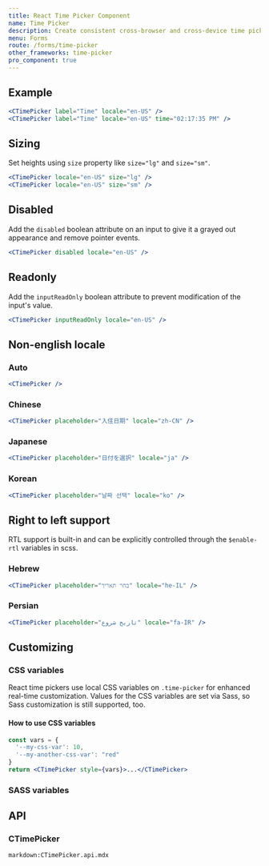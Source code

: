 ```yaml
---
title: React Time Picker Component
name: Time Picker
description: Create consistent cross-browser and cross-device time picker
menu: Forms
route: /forms/time-picker
other_frameworks: time-picker
pro_component: true
---
```



## Example

<Example>
  <div className="row">
    <div className="col-lg-4">
      <CTimePicker label="Time" locale="en-US" />
    </div>
    <div className="col-lg-4">
      <CTimePicker label="Time" locale="en-US" time="02:17:35 PM" />
    </div>
  </div>
</Example>

```jsx
<CTimePicker label="Time" locale="en-US" />
<CTimePicker label="Time" locale="en-US" time="02:17:35 PM" />
```

## Sizing

Set heights using `size` property like `size="lg"` and `size="sm"`.

<Example>
  <div className="row mb-4">
    <div className="col-lg-4">
      <CTimePicker locale="en-US" size="lg" />
    </div>
  </div>
  <div className="row">
    <div className="col-lg-3">
      <CTimePicker locale="en-US" size="sm" />
    </div>
  </div>
</Example>

```jsx
<CTimePicker locale="en-US" size="lg" />
<CTimePicker locale="en-US" size="sm" />
```

## Disabled

Add the `disabled` boolean attribute on an input to give it a grayed out appearance and remove pointer events.

<Example>
  <div className="row">
    <div className="col-lg-4">
      <CTimePicker disabled locale="en-US" />
    </div>
  </div>
</Example>

```jsx
<CTimePicker disabled locale="en-US" />
```

## Readonly

Add the `inputReadOnly` boolean attribute to prevent modification of the input's value.

<Example>
  <div className="row">
    <div className="col-lg-4">
      <CTimePicker inputReadOnly locale="en-US" />
    </div>
  </div>
</Example>

```jsx
<CTimePicker inputReadOnly locale="en-US" />
```

## Non-english locale

### Auto

<Example>
  <div className="row">
    <div className="col-lg-4">
      <CTimePicker />
    </div>
  </div>
</Example>

```jsx
<CTimePicker />
```

### Chinese

<Example>
  <div className="row">
    <div className="col-lg-4">
      <CTimePicker placeholder="入住日期" locale="zh-CN" />
    </div>
  </div>
</Example>

```jsx
<CTimePicker placeholder="入住日期" locale="zh-CN" />
```

### Japanese

<Example>
  <div className="row">
    <div className="col-lg-4">
      <CTimePicker placeholder="日付を選択" locale="ja" />
    </div>
  </div>
</Example>

```jsx
<CTimePicker placeholder="日付を選択" locale="ja" />
```

### Korean

<Example>
  <div className="row">
    <div className="col-lg-4">
      <CTimePicker placeholder="날짜 선택" locale="ko" />
    </div>
  </div>
</Example>

```jsx
<CTimePicker placeholder="날짜 선택" locale="ko" />
```

## Right to left support

RTL support is built-in and can be explicitly controlled through the `$enable-rtl` variables in scss.

### Hebrew

<Example>
  <div className="row" dir="rtl">
    <div className="col-lg-4">
      <CTimePicker placeholder="בחר תאריך" locale="he-IL" />
    </div>
  </div>
</Example>

```jsx
<CTimePicker placeholder="בחר תאריך" locale="he-IL" />
```

### Persian

<Example>
  <div className="row" dir="rtl">
    <div className="col-lg-4">
      <CTimePicker placeholder="تاریخ شروع" locale="fa-IR" />
    </div>
  </div>
</Example>

```jsx
<CTimePicker placeholder="تاریخ شروع" locale="fa-IR" />
```


## Customizing

### CSS variables

React time pickers use local CSS variables on `.time-picker` for enhanced real-time customization. Values for the CSS variables are set via Sass, so Sass customization is still supported, too.

<ScssDocs file="_time-picker.scss" capture="time-picker-css-vars"/>

#### How to use CSS variables

```jsx
const vars = { 
  '--my-css-var': 10,
  '--my-another-css-var': "red" 
}
return <CTimePicker style={vars}>...</CTimePicker>
```

### SASS variables

<ScssDocs file="_variables.scss" capture="time-picker-variables"/>

## API

### CTimePicker

`markdown:CTimePicker.api.mdx`
